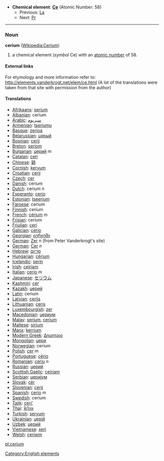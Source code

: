 *'''Chemical element''': '''[[Ce]]''' (Atomic Number: 58)
**Previous: [[Lanthanum|La]]
**Next: [[Praseodymium|Pr]]
----
=== Noun ===
'''cerium''' ([[en:Cerium|Wikipedia:Cerium]])

# a chemical element (''symbol'' Ce) with an [[atomic number]] of 58.

====External links====
For etymology and more information refer to:
http://elements.vanderkrogt.net/elem/ce.html
(A lot of the translations were taken from that site with permission from the author)

==== Translations ====
*[[Afrikaans]]: [[serium]]
*[[Albanian]]: cerium
*[[Arabic]]: [[سيريوم]]
*[[Armenian]]: [[tseriumu]]
*[[Basque]]: [[zerioa]]
*[[Belarussian]]: [[цэрый]]
*[[Bosnian]]: [[cerij]]
*[[Breton]]: [[seriom]]
*[[Bulgarian]]: [[церий]] ''m''
*[[Catalan]]: [[ceri]]
*[[Chinese]]: [[鈰]]
*[[Cornish]]: [[keryum]]
*[[Croatian]]: [[cerij]]
*[[Czech]]: [[cer]]
*[[Danish]]: cerium
*[[Dutch]]: cerium ''n''
*[[Esperanto]]: [[cerio]]
*[[Estonian]]: [[tseerium]]
*[[Faroese]]: cerium
*[[Finnish]]: cerium
*[[French]]: [[cérium]] ''m''
*[[Frisian]]: cerium
*[[Friulian]]: [[ceri]]
*[[Galician]]: [[cerio]]
*[[Georgian]]: [[ცერიუმი]]
*[[German]]: [[Zer]] ''n'' (from Peter Vanderkrogt's site)
*[[German]]: [[Cer]] ''n''
*[[Hebrew]]: [[סריום]]
*[[Hungarian]]: [[cérium]]
*[[Icelandic]]: [[serín]]
*[[Irish]]: [[ceiriam]]
*[[Italian]]: [[cerio]] ''m''
*[[Japanese]]: [[セリウム]]
*[[Kashmiri]]: [[cer]]
*[[Kazakh]]: [[церий]]
*[[Latin]]: cerium
*[[Latvian]]: [[cerijs]]
*[[Lithuanian]]: [[ceris]]
*[[Luxembourgish]]: [[zer]]
*[[Macedonian]]: [[цериум]]
*[[Malay]]: [[serium]], [[cerium]]
*[[Maltese]]: [[sirjum]]
*[[Manx]]: [[kerrium]]
*[[Modern Greek]]: [[Δημητριο]] '' ''
*[[Mongolian]]: [[цери]]
*[[Norwegian]]: cerium
*[[Polish]]:  [[cer]] ''m''
*[[Portuguese]]: [[cério]]
*[[Romanian]]: [[ceriu]] ''n''
*[[Russian]]: [[церий]] '' ''
*[[Scottish Gaelic]]: [[ceiriam]]
*[[Serbian]]: [[цериjум]]
*[[Slovak]]: [[cér]]
*[[Slovenian]]: [[cerij]]
*[[Spanish]]: [[cerio]] ''m''
*[[Swedish]]: cerium
*[[Tajik]]: [[ceri']]
*[[Thai]]: [[ซีเรียม]]
*[[Turkish]]: [[seryum]]
*[[Ukrainian]]: [[церiй]]
*[[Uzbek]]: [[церий]]
*[[Vietnamese]]: [[xeri]]
*[[Welsh]]: [[ceriwm]]

[[Category:English elements]]
[[pl:cerium]]